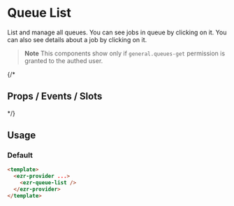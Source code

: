 

<Meta of={QueueListStories} />

# Queue List

List and manage all queues. You can see jobs in queue by clicking on it. You can also see details about a job by clicking on it.

> **Note**
> This components show only if `general.queues-get` permission is granted to the authed user.

{/*
## Props / Events / Slots

<Controls />
*/}

## Usage

### Default

```html
<template>
  <ezr-provider ...>
    <ezr-queue-list />
  </ezr-provider>
</template>
```

<Story of={QueueListStories.Basic} />